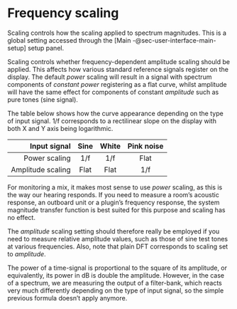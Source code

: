 # Frequency scaling
Scaling controls how the scaling applied to spectrum magnitudes. This is a global setting accessed through the [Main -@sec-user-interface-main-setup] setup panel.

Scaling controls whether frequency-dependent amplitude scaling should be applied. This affects how various standard reference signals register on the display. The default <i>power</i> scaling will result in a signal with spectrum components of <i>constant power</i> registering as a flat curve, whilst amplitude will have the same effect for components of
constant <i>amplitude</i> such as pure tones (sine signal).

The table below shows how the curve appearance depending on the type of input signal. 1/f corresponds to a rectilinear slope on the display with both X and Y axis being logarithmic.

| Input signal | Sine | White | Pink noise |
|-------------:|:----:|:-----:|:----------:|
| Power scaling | 1/f | 1/f | Flat |
| Amplitude scaling | Flat | Flat | 1/f |

For monitoring a mix, it makes most sense to use <i>power</i> scaling, as this is the way our hearing responds. If you need to measure a room's acoustic response, an outboard unit or a plugin's frequency response, the system magnitude transfer function is best suited for this purpose and scaling has no effect.

The <i>amplitude</i> scaling setting should therefore really be employed if you need to measure relative amplitude values, such as those of sine test tones at various frequencies. Also, note that plain DFT corresponds to scaling set to <i>amplitude</i>.

The power of a time-signal is proportional to the square of its amplitude, or equivalently, its power in dB is double the amplitude. However, in the case of a spectrum, we are measuring the output of a filter-bank, which reacts very much differently depending on the type of input signal, so the simple previous formula doesn't apply anymore.

